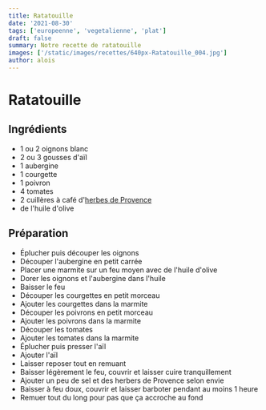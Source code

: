 ```yaml
---
title: Ratatouille
date: '2021-08-30'
tags: ['europeenne', 'vegetalienne', 'plat']
draft: false
summary: Notre recette de ratatouille
images: ['/static/images/recettes/640px-Ratatouille_004.jpg']
author: alois
---
```


# Ratatouille

<Wikipedia
  src="/static/images/recettes/640px-Ratatouille_004.jpg"
  srcurl="https://commons.wikimedia.org/w/index.php?curid=61049685"
  author="Arnaud 25, CC BY-SA 4.0"
  authorurl="https://commons.wikimedia.org/wiki/User:Arnaud_25"
  alt="poivrons tricolores"
/>

## Ingrédients

- 1 ou 2 oignons blanc
- 2 ou 3 gousses d'aïl
- 1 aubergine
- 1 courgette
- 1 poivron
- 4 tomates
- 2 cuillères à café d'[herbes de Provence](https://fr.wikipedia.org/wiki/Herbes_de_Provence)
- de l'huile d'olive

## Préparation

- Éplucher puis découper les oignons
- Découper l'aubergine en petit carrée
- Placer une marmite sur un feu moyen avec de l'huile d'olive
- Dorer les oignons et l'aubergine dans l'huile
- Baisser le feu
- Découper les courgettes en petit morceau
- Ajouter les courgettes dans la marmite
- Découper les poivrons en petit morceau
- Ajouter les poivrons dans la marmite
- Découper les tomates
- Ajouter les tomates dans la marmite
- Éplucher puis presser l'aïl
- Ajouter l'aïl
- Laisser reposer tout en remuant
- Baisser légèrement le feu, couvrir et laisser cuire tranquillement
- Ajouter un peu de sel et des herbers de Provence selon envie
- Baisser à feu doux, couvrir et laisser barboter pendant au moins 1 heure
- Remuer tout du long pour pas que ça accroche au fond
